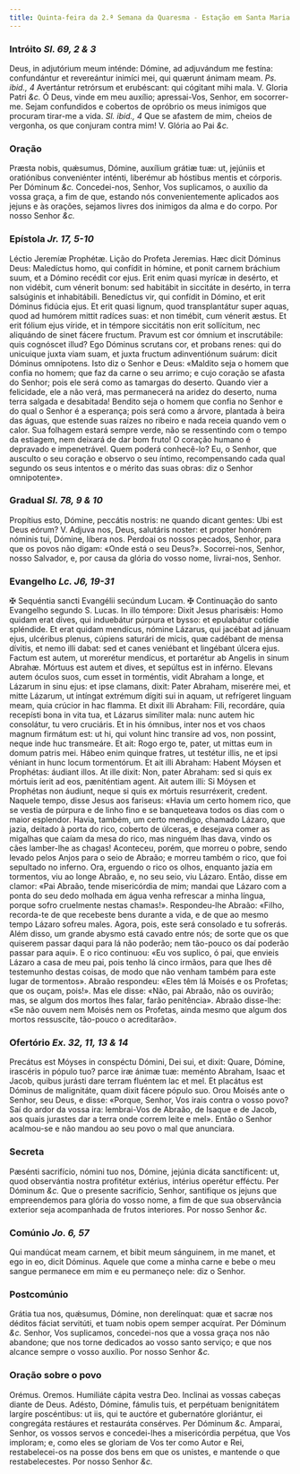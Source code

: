 ```yaml
---
title: Quinta-feira da 2.ª Semana da Quaresma - Estação em Santa Maria além Tibre
---
```


### Intróito <em>Sl. 69, 2 & 3</em>

<div class="grid grid-cols-2 gap-5">
  <span class="text-justify">
    Deus, in adjutórium meum inténde: Dómine, ad adjuvándum me festína:
    confundántur et revereántur inimíci mei, qui quærunt ánimam meam.
    <em>Ps. ibid., 4</em> Avertántur retrórsum et erubéscant: qui cógitant mihi mala.
    V. Gloria Patri <em>&c.</em>
  </span>
  <span class="text-justify">
    Ó Deus, vinde em meu auxílio; apressai-Vos, Senhor, em socorrer-me. Sejam
    confundidos e cobertos de opróbrio os meus inimigos que procuram tirar-me a
    vida. <em>Sl. ibid., 4</em> Que se afastem de mim, cheios de vergonha, os
    que conjuram contra mim! V. Glória ao Pai <em>&c.</em>
  </span>
</div>

### Oração

<div class="grid grid-cols-2 gap-5">
  <span class="text-justify">
    Præsta nobis, quǽsumus, Dómine, auxílium grátiæ tuæ: ut, jejúniis et
    oratiónibus conveniénter inténti, liberémur ab hóstibus mentis et córporis.
    Per Dóminum <em>&c.</em>
  </span>
  <span class="text-justify">
    Concedei-nos, Senhor, Vos suplicamos, o auxílio da vossa graça, a fim de
    que, estando nós convenientemente aplicados aos jejuns e às orações, sejamos
    livres dos inimigos da alma e do corpo. Por nosso Senhor <em>&c.</em>
  </span>
</div>

### Epístola <em>Jr. 17, 5-10</em>

<div class="grid grid-cols-2 gap-5">
  <span class="text-justify">Léctio Jeremíæ Prophétæ.</span>
  <span class="text-justify">Lição do Profeta Jeremias.</span>
  <span class="text-justify">
    Hæc dicit Dóminus Deus: Maledíctus homo, qui confídit in hómine, et ponit
    carnem bráchium suum, et a Dómino recédit cor ejus. Erit enim quasi myrícæ
    in desérto, et non vidébit, cum vénerit bonum: sed habitábit in siccitáte in
    desérto, in terra salsúginis et inhabitábili. Benedíctus vir, qui confídit
    in Dómino, et erit Dóminus fidúcia ejus. Et erit quasi lignum, quod
    transplantátur super aquas, quod ad humórem mittit radíces suas: et non
    timébit, cum vénerit æstus. Et erit fólium ejus víride, et in témpore
    siccitátis non erit sollícitum, nec aliquándo de sinet fácere fructum.
    Pravum est cor ómnium et inscrutábile: quis cognóscet illud? Ego Dóminus
    scrutans cor, et probans renes: qui do unicuique juxta viam suam, et juxta
    fructum adinventiónum suárum: dicit Dóminus omnípotens.
  </span>
  <span class="text-justify">
    Isto diz o Senhor e Deus: «Maldito seja o homem que confia no homem; que faz
    da carne o seu arrimo; e cujo coração se afasta do Senhor; pois ele será
    como as tamargas do deserto. Quando vier a felicidade, ele a não verá, mas
    permanecerá na aridez do deserto, numa terra salgada e desabitada! Bendito
    seja o homem que confia no Senhor e do qual o Senhor é a esperança; pois
    será como a árvore, plantada à beira das águas, que estende suas raízes no
    ribeiro e nada receia quando vem o calor. Sua folhagem estará sempre verde,
    não se ressentindo com o tempo da estiagem, nem deixará de dar bom fruto! O
    coração humano é depravado e impenetrável. Quem poderá conhecê-lo? Eu, o
    Senhor, que ausculto o seu coração e observo o seu íntimo, recompensando
    cada qual segundo os seus intentos e o mérito das suas obras: diz o Senhor
    omnipotente».
  </span>
</div>

### Gradual <em>Sl. 78, 9 & 10</em>

<div class="grid grid-cols-2 gap-5">
  <span class="text-justify">
    Propítius esto, Dómine, peccátis nostris: ne quando dicant gentes: Ubi est
    Deus eórum? V. Adjuva nos, Deus, salutáris noster: et propter honórem
    nóminis tui, Dómine, líbera nos.
  </span>
  <span class="text-justify">
    Perdoai os nossos pecados, Senhor, para que os povos não digam: «Onde está o
    seu Deus?». Socorrei-nos, Senhor, nosso Salvador, e, por causa da glória do
    vosso nome, livrai-nos, Senhor.
  </span>
</div>

### Evangelho <em>Lc. J6, 19-31</em>

<div class="grid grid-cols-2 gap-5">
  <span class="text-justify">
    <span class="text-red-500">&#10016;</span> Sequéntia sancti Evangélii
    secúndum Lucam.
  </span>
  <span class="text-justify">
    <span class="text-red-500">&#10016;</span> Continuação do santo Evangelho
    segundo S. Lucas.
  </span>
  <span class="text-justify">
    In illo témpore: Dixit Jesus pharisǽis: Homo quidam erat dives, qui
    induebátur púrpura et bysso: et epulabátur cotídie spléndide. Et erat quidam
    mendícus, nómine Lázarus, qui jacébat ad jánuam ejus, ulcéribus plenus,
    cúpiens saturári de micis, quæ cadébant de mensa dívitis, et nemo illi
    dabat: sed et canes veniébant et lingébant úlcera ejus. Factum est autem, ut
    morerétur mendícus, et portarétur ab Angelis in sinum Abrahæ. Mórtuus est
    autem et dives, et sepúltus est in inférno. Elevans autem óculos suos, cum
    esset in torméntis, vidit Abraham a longe, et Lázarum in sinu ejus: et ipse
    clamans, dixit: Pater Abraham, miserére mei, et mitte Lázarum, ut intíngat
    extrémum dígiti sui in aquam, ut refrígeret linguam meam, quia crúcior in
    hac flamma. Et dixit illi Abraham: Fili, recordáre, quia recepísti bona in
    vita tua, et Lázarus simíliter mala: nunc autem hic consolátur, tu vero
    cruciáris. Et in his ómnibus, inter nos et vos chaos magnum firmátum est: ut
    hi, qui volunt hinc transíre ad vos, non possint, neque inde huc transmeáre.
    Et ait: Rogo ergo te, pater, ut mittas eum in domum patris mei. Hábeo enim
    quinque fratres, ut testétur illis, ne et ipsi véniant in hunc locum
    tormentórum. Et ait illi Abraham: Habent Móysen et Prophétas: áudiant illos.
    At ille dixit: Non, pater Abraham: sed si quis ex mórtuis íerit ad eos,
    pæniténtiam agent. Ait autem illi: Si Móysen et Prophétas non áudiunt, neque
    si quis ex mórtuis resurréxerit, credent.
  </span>
  <span class="text-justify">
    Naquele tempo, disse Jesus aos fariseus: «Havia um certo homem rico, que se
    vestia de púrpura e de linho fino e se banqueteava todos os dias com o maior
    esplendor. Havia, também, um certo mendigo, chamado Lázaro, que jazia,
    deitado à porta do rico, coberto de úlceras, e desejava comer as migalhas
    que caíam da mesa do rico, mas ninguém lhas dava, vindo os cães lamber-lhe
    as chagas! Aconteceu, porém, que morreu o pobre, sendo levado pelos Anjos
    para o seio de Abraão; e morreu também o rico, que foi sepultado no inferno.
    Ora, erguendo o rico os olhos, enquanto jazia em tormentos, viu ao longe
    Abraão, e, no seu seio, viu Lázaro. Então, disse em clamor: «Pai Abraão,
    tende misericórdia de mim; mandai que Lázaro com a ponta do seu dedo molhada
    em água venha refrescar a minha língua, porque sofro cruelmente nestas
    chamas!». Respondeu-lhe Abraão: «Filho, recorda-te de que recebeste bens
    durante a vida, e de que ao mesmo tempo Lázaro sofreu males. Agora, pois,
    este será consolado e tu sofrerás. Além disso, um grande abysmo está cavado
    entre nós; de sorte que os que quiserem passar daqui para lá não poderão;
    nem tão-pouco os daí poderão passar para aqui». E o rico continuou: «Eu vos
    suplico, ó pai, que envieis Lázaro a casa de meu pai, pois tenho lá cinco
    irmãos, para que lhes dê testemunho destas coisas, de modo que não venham
    também para este lugar de tormentos». Abraão respondeu: «Eles têm lá Moisés
    e os Profetas; que os ouçam, pois!». Mas ele disse: «Não, pai Abraão, não os
    ouvirão; mas, se algum dos mortos lhes falar, farão penitência». Abraão
    disse-lhe: «Se não ouvem nem Moisés nem os Profetas, ainda mesmo que algum
    dos mortos ressuscite, tão-pouco o acreditarão».
  </span>
</div>

### Ofertório <em>Ex. 32, 11, 13 & 14</em>

<div class="grid grid-cols-2 gap-5">
  <span class="text-justify">
    Precátus est Móyses in conspéctu Dómini, Dei sui, et dixit: Quare, Dómine,
    irascéris in pópulo tuo? parce iræ ánimæ tuæ: meménto Abraham, Isaac et
    Jacob, quibus jurásti dare terram fluéntem lac et mel. Et placátus est
    Dóminus de malignitáte, quam dixit fácere pópulo suo.
  </span>
  <span class="text-justify">
    Orou Moisés ante o Senhor, seu Deus, e disse: «Porque, Senhor, Vos irais
    contra o vosso povo? Saí do ardor da vossa ira: lembrai-Vos de Abraão, de
    Isaque e de Jacob, aos quais jurastes dar a terra onde correm leite e mel».
    Então o Senhor acalmou-se e não mandou ao seu povo o mal que anunciara.
  </span>
</div>

### Secreta

<div class="grid grid-cols-2 gap-5">
  <span class="text-justify">
    Pæsénti sacrifício, nómini tuo nos, Dómine, jejúnia dicáta sanctíficent: ut,
    quod observántia nostra profitétur extérius, intérius operétur efféctu. Per
    Dóminum <em>&c.</em>
  </span>
  <span class="text-justify">
    Que o presente sacrifício, Senhor, santifique os jejuns que empreendemos
    para glória do vosso nome, a fim de que sua observância exterior seja
    acompanhada de frutos interiores. Por nosso Senhor <em>&c.</em>
  </span>
</div>

### Comúnio <em>Jo. 6, 57</em>

<div class="grid grid-cols-2 gap-5">
  <span class="text-justify">
    Qui mandúcat meam carnem, et bibit meum sánguinem, in me manet, et ego in
    eo, dicit Dóminus.
  </span>
  <span class="text-justify">
    Aquele que come a minha carne e bebe o meu sangue permanece em mim e eu
    permaneço nele: diz o Senhor.
  </span>
</div>

### Postcomúnio

<div class="grid grid-cols-2 gap-5">
  <span class="text-justify">
    Grátia tua nos, quǽsumus, Dómine, non derelínquat: quæ et sacræ nos déditos
    fáciat servitúti, et tuam nobis opem semper acquírat. Per Dóminum
    <em>&c.</em>
  </span>
  <span class="text-justify">
    Senhor, Vos suplicamos, concedei-nos que a vossa graça nos não abandone; que
    nos torne dedicados ao vosso santo serviço; e que nos alcance sempre o vosso
    auxílio. Por nosso Senhor <em>&c.</em>
  </span>
</div>

### Oração sobre o povo

<div class="grid grid-cols-2 gap-5">
  <span class="text-red-500 text-center">Orémus.</span>
  <span class="text-red-500 text-center">Oremos.</span>
  <span class="text-justify">Humiliáte cápita vestra Deo.</span>
  <span class="text-justify">Inclinai as vossas cabeças diante de Deus.</span>
  <span class="text-justify">
    Adésto, Dómine, fámulis tuis, et perpétuam benignitátem largíre poscéntibus:
    ut iis, qui te auctóre et gubernatóre gloriántur, ei congregáta restáures et
    restauráta consérves. Per Dóminum <em>&c.</em>
  </span>
  <span class="text-justify">
    Amparai, Senhor, os vossos servos e concedei-lhes a misericórdia perpétua,
    que Vos imploram; e, como eles se gloriam de Vos ter como Autor e Rei,
    restabelecei-os na posse dos bens em que os unistes, e mantende o que
    restabelecestes. Por nosso Senhor <em>&c.</em>
  </span>
</div>
